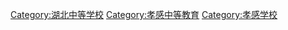 [[Category:湖北中等学校|Category:湖北中等学校]]
[[Category:孝感中等教育|Category:孝感中等教育]]
[[Category:孝感学校|Category:孝感学校]]
